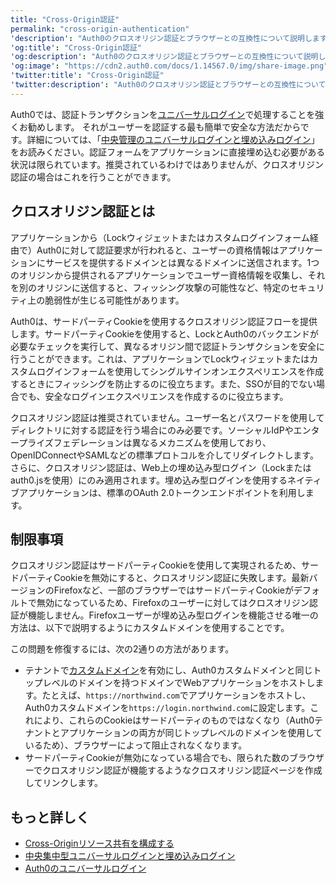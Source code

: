 ```yaml
---
title: "Cross-Origin認証"
permalink: "cross-origin-authentication"
'description': "Auth0のクロスオリジン認証とブラウザーとの互換性について説明します。"
'og:title': "Cross-Origin認証"
'og:description': "Auth0のクロスオリジン認証とブラウザーとの互換性について説明します。"
'og:image': "https://cdn2.auth0.com/docs/1.14567.0/img/share-image.png"
'twitter:title': "Cross-Origin認証"
'twitter:description': "Auth0のクロスオリジン認証とブラウザーとの互換性について説明します。"
---
```


Auth0では、認証トランザクションを[ユニバーサルログイン](/ja-jp/authenticate/login/auth0-universal-login)で処理することを強くお勧めします。 それがユーザーを認証する最も簡単で安全な方法だからです。詳細については、「[中央管理のユニバーサルログインと埋め込みログイン](/ja-jp/authenticate/login/universal-vs-embedded-login)」をお読みください。認証フォームをアプリケーションに直接埋め込む必要がある状況は限られています。推奨されているわけではありませんが、クロスオリジン認証の場合はこれを行うことができます。

## クロスオリジン認証とは

アプリケーションから（Lockウィジェットまたはカスタムログインフォーム経由で）Auth0に対して認証要求が行われると、ユーザーの資格情報はアプリケーションにサービスを提供するドメインとは異なるドメインに送信されます。1つのオリジンから提供されるアプリケーションでユーザー資格情報を収集し、それを別のオリジンに送信すると、フィッシング攻撃の可能性など、特定のセキュリティ上の脆弱性が生じる可能性があります。

Auth0は、サードパーティCookieを使用するクロスオリジン認証フローを提供します。サードパーティCookieを使用すると、LockとAuth0のバックエンドが必要なチェックを実行して、異なるオリジン間で認証トランザクションを安全に行うことができます。これは、アプリケーションでLockウィジェットまたはカスタムログインフォームを使用してシングルサインオンエクスペリエンスを作成するときにフィッシングを防止するのに役立ちます。また、<Tooltip data-tooltip-id="react-containers-DefinitionTooltip-0" href="/ja-jp/glossary?term=single-sign-on" tip="シングルサインオン（SSO）: ユーザーが1つのアプリケーションにログインした後、そのユーザーを他のアプリケーションに自動的にログインさせるサービス。" cta="用語集の表示">SSO</Tooltip>が目的でない場合でも、安全なログインエクスペリエンスを作成するのに役立ちます。

クロスオリジン認証は推奨されていません。ユーザー名とパスワードを使用してディレクトリに対する認証を行う場合にのみ必要です。ソーシャル<Tooltip data-tooltip-id="react-containers-DefinitionTooltip-2" href="/ja-jp/glossary?term=idp" tip="IDプロバイダー（IdP）: デジタルIDを保存および管理するサービス。" cta="用語集の表示">IdP</Tooltip>やエンタープライズフェデレーションは異なるメカニズムを使用しており、OpenIDConnectや<Tooltip data-tooltip-id="react-containers-DefinitionTooltip-1" href="/ja-jp/glossary?term=security-assertion-markup-language" tip="Security Assertion Markup Language（SAML）: パスワードなしに二者間で認証情報を交換できる標準化プロトコル。" cta="用語集の表示">SAML</Tooltip>などの標準プロトコルを介してリダイレクトします。さらに、クロスオリジン認証は、Web上の埋め込み型ログイン（Lockまたはauth0.jsを使用）にのみ適用されます。埋め込み型ログインを使用するネイティブアプリケーションは、標準の<Tooltip data-tooltip-id="react-containers-DefinitionTooltip-1" href="/ja-jp/glossary?term=oath2" tip="OAuth 2.0: 認可プロトコルとワークフローを定義する認可フレームワーク。" cta="用語集の表示">OAuth 2.0</Tooltip>トークンエンドポイントを利用します。

## 制限事項

クロスオリジン認証はサードパーティCookieを使用して実現されるため、サードパーティCookieを無効にすると、クロスオリジン認証に失敗します。最新バージョンのFirefoxなど、一部のブラウザーではサードパーティCookieがデフォルトで無効になっているため、Firefoxのユーザーに対してはクロスオリジン認証が機能しません。Firefoxユーザーが埋め込み型ログインを機能させる唯一の方法は、以下で説明するようにカスタムドメインを使用することです。

この問題を修復するには、次の2通りの方法があります。

* テナントで[カスタムドメイン](/ja-jp/customize/custom-domains)を有効にし、Auth0カスタムドメインと同じトップレベルのドメインを持つドメインでWebアプリケーションをホストします。たとえば、`https://northwind.com`でアプリケーションをホストし、Auth0カスタムドメインを`https://login.northwind.com`に設定します。これにより、これらのCookieはサードパーティのものではなくなり（Auth0テナントとアプリケーションの両方が同じトップレベルのドメインを使用しているため）、ブラウザーによって阻止されなくなります。
* サードパーティCookieが無効になっている場合でも、限られた数のブラウザーでクロスオリジン認証が機能するようなクロスオリジン認証ページを作成してリンクします。

## もっと詳しく

* [Cross-Originリソース共有を構成する](/ja-jp/get-started/applications/set-up-cors)
* [中央集中型ユニバーサルログインと埋め込みログイン](/ja-jp/authenticate/login/universal-vs-embedded-login)
* [Auth0のユニバーサルログイン](/ja-jp/authenticate/login/auth0-universal-login)